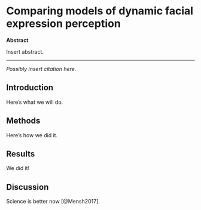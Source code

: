 # Comparing models of dynamic facial expression perception

__Abstract__

\noindent 
Insert abstract.

---

\vspace*{\fill}
\noindent
_Possibly insert citation here._
\newpage

## Introduction {#intro3}

Here's what we will do.

## Methods {#methods3}

Here's how we did it.

## Results {#results3}

We did it!

## Discussion {#discussion3}

Science is better now [@Mensh2017].
